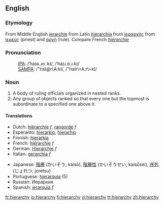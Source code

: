 ==English==
{{rfc}}
===Etymology===
From Middle English [[ierarchie]] from Latin [[hierarchia]] from {{AGr.}} [[ἱεραρχής]] from [[ἱερεύς]] (priest) and [[ἀρχή]] (rule).  Compare French ''[[hiérarchie]]''

===Pronunciation===
:[[International Phonetic Alphabet|IPA]]: /ˈhaɪə.ɹɑː.kɪ/, /ˈhaɪɹ.ɑːɹ.kɪ/
:[[SAMPA]]: /"haI@r\A:kI/, /"haIr\=A:r\=kI/

===Noun===
{{en-noun|hierarchies}}

# A body of ruling officials organized in nested ranks.
# Any group of objects ranked so that every one but the topmost is subordinate to a specified one above it. 

====Translations====
{{trans-top}}
*Dutch: [[hiërarchie]] ''f'', [[rangorde]] ''f''
*Esperanto: [[hierarkio]], [[hierarĥio]]
*Finnish: [[hierarkia]]
*French: [[hiérarchie]] ''f''
*German: [[Hierarchie]] ''f''
*Italian: [[gerarchia]] ''f''
{{trans-mid}}
*Japanese: [[階層]] (かいそう, kaisō), [[階層性]] (かいそうせい, kaisōsei), [[序列]] (じょれつ, joretsu)
*Portuguese: [[hierarquia]] {{f}} (5)
*Russian: Иерархия
*Spanish: [[jerarquía]] ''f''
{{trans-bottom}}

[[fr:hierarchy]]
[[io:hierarchy]]
[[fi:hierarchy]]
[[vi:hierarchy]]
[[tr:hierarchy]]
[[zh:hierarchy]]